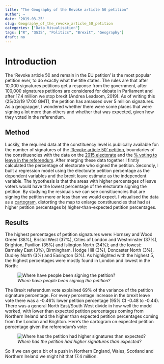 ```yaml
---
title: "The Geography of the Revoke article 50 petition"
author: ~
date: '2019-03-25'
slug: Geography_of_the_revoke_article_50_petition
categories: ["Data Visualisation"]
tags: ["R", "QGIS", "Politics", "Brexit", "Geography"]
draft: no
---
```


# Introduction
The 'Revoke article 50 and remain in the EU petition' is the most popular petition ever, to do exactly what the title states. The rules are that after 10,000 signatures petitions get a response from the government, after 100,000 signatures petitions are considered for debate in Parliament and after 17.4 million we stop brexit (Andrea Leadsom, 2019). As of writing this (25/03/19 17:00 GMT), the petition has amassed over 5 million signatures. As a geograpger, I wondered whether there were some places that were signing a lot more than others and whether that was expected, given how they voted in the referendum.

## Method
Luckily, the required data at the constituency level is publically available for: the number of signatures of the ['Revoke article 50' petition](https://petition.parliament.uk/petitions/241584?fbclid=IwAR2E3C5chLiMm9MM7awL2qWw_Fkr_KLXert0S61swiRbYORAfmOOglgZ8as), boundaries of the constituencies with the data on the [2015 electorate](http://www.statsmapsnpix.com/2017/04/getting-ready-for-ge2017-big-shapefile.html) and the [% voting to leave in the referendum](https://commonslibrary.parliament.uk/parliament-and-elections/elections-elections/brexit-votes-by-constituency/). After merging these data together I firstly calculated the percentage of electorate who signed the petition. Secondly, I built a regression model using the electorate petition percentage as the dependent variables and the brexit leave estimate as the independent variable. The hypothesis is that the areas with higher percentages of leave voters would have the lowest percentage of the electorate signing the petition. By studying the residuals we can see consitiuencies that are signing the petition more or less than we would expect. I visualised the data as a [cartogram](http://www.dannydorling.org/?page_id=3132), distorting the map to enlarge constituencies that had a) higher petition percentages b) higher-than-expected petition percentages.

## Results
The highest percentages of petition signatures were: Hornsey and Wood Green (38%), Bristol West (37%), Cities of London and Westminster (37%),  Brighton, Pavilion (35%) and Islington North (34%); and the lowest: Barnsley East (3%), Birmingham, Hodge Hill (3%), Doncaster North (3%), Dudley North (3%) and Easington (3%). As highlighted with the highest 5, the highest percentages were mostly found in London and lowest in the North:

![_Where have people been signing the petition?_](img/brexit_images/percentageofelectorate.png)


The Brexit referendum vote explained 69% of the variance of the petition signature percentage. For every percentage increase in the brexit leave vote there was a -0.46% lower petition percentage (95% CI -0.48 to -0.44). There was a general North East/South West divide in how well the model worked, with lower than expected petition percentages coming from Northern Ireland and the higher than expected petition percentages coming from the London and Brighton. Here's the cartogram on expected petition percentage given the referendum's vote:

![_Where has the petition had higher signatures than expected?_](img/brexit_images/revokearticlebrexitref.png)

So if we can get a bit of a push in Northern England, Wales, Scotland and Northern Ireland we might hit that 17.4 million. 


